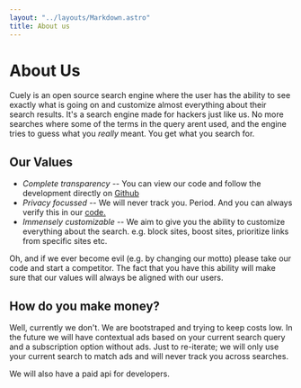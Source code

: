 ```yaml
---
layout: "../layouts/Markdown.astro"
title: About us
---
```


# About Us

Cuely is an open source search engine where the user has the ability to see exactly what is going on and customize almost everything about their search results. It's a search engine made for hackers just like us. No more searches where some of the terms in the query arent used, and the engine tries to guess what you _really_ meant. You get what you search for.

## Our Values

- _Complete transparency_ -- You can view our code and follow the development directly on [Github](https://github.com/cuely/cuely)
- _Privacy focussed_ -- We will never track you. Period. And you can always verify this in our [code.](https://github.com/cuely/cuely)
- _Immensely customizable_ -- We aim to give you the ability to customize everything about the search. e.g. block sites, boost sites, prioritize links from specific sites etc.

Oh, and if we ever become evil (e.g. by changing our motto) please take our code and start a competitor. The fact that you have this ability will make sure that our values will always be aligned with our users.

## How do you make money?

Well, currently we don't. We are bootstraped and trying to keep costs low. In the future we will have contextual ads based on your current search query and a subscription option without ads. Just to re-iterate; we will only use your current search to match ads and will never track you across searches.

We will also have a paid api for developers.
